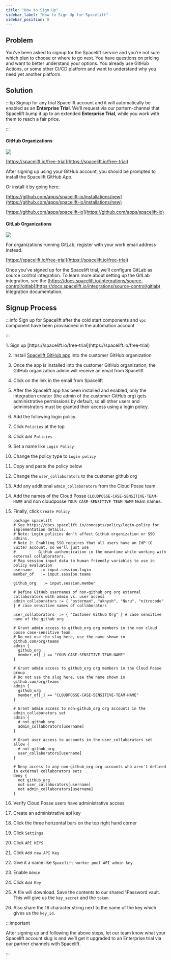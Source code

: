 ```yaml
---
title: "How to Sign Up"
sidebar_label: "How to Sign Up for Spacelift"
sidebar_position: 0
---
```


## Problem

You’ve been asked to signup for the Spacelift service and you’re not sure which plan to choose or where to go next. You have questions on pricing and want to better understand your options. You already use GitHub Actions, or some other CI/CD platform and want to understand why you need yet another platform.

## Solution

:::tip
Signup for any trial Spacelift account and it will automatically be enabled as an **Enterprise Trial**. We’ll request via our partern-channel that Spacelift bump it up to an extended **Enterprise Trial**, while you work with them to reach a fair price.

:::


#### GitHub Organizations

<img src="/assets/refarch/cleanshot-2021-10-25-at-16.54.34@2x-20211025-215448.png" /><br/>

[https://spacelift.io/free-trial](https://spacelift.io/free-trial)

After signing up using your GitHub account, you should be prompted to install the Spacelift GitHub App.

Or install it by going here:

[https://github.com/apps/spacelift-io/installations/new](https://github.com/apps/spacelift-io/installations/new)

[https://github.com/apps/spacelift-io](https://github.com/apps/spacelift-io)

#### GitLab Organizations

<img src="/assets/refarch/cleanshot-2021-10-25-at-16.52.11@2x-20211025-215322.png" /><br/>

For organizations running GitLab, register with your work email address instead.

[https://spacelift.io/free-trial](https://spacelift.io/free-trial)

Once you’ve signed up for the Spacelift trial, we’ll configure GitLab as source control integration. To learn more about setting up the GitLab integration, see the [https://docs.spacelift.io/integrations/source-control/gitlab](https://docs.spacelift.io/integrations/source-control/gitlab) integration documentation.


## Signup Process

:::info
Sign up for Spacelift after the cold start components and `vpc` component have been provisioned in the automation account

:::

<Steps>
1. Sign up [https://spacelift.io/free-trial](https://spacelift.io/free-trial)

2. Install [Spacelift GitHub app](https://github.com/apps/spacelift-io/installations/new) into the customer GitHub organization

1. Once the app is installed into the customer GitHub organization, the GitHub organization admin will receive an email from Spacelift

3. Click on the link in the email from Spacelift

1. After the Spacelift app has been installed and enabled, only the integration creator (the admin of the customer GitHub org) gets administrative permissions by default, so all other users and administrators must be granted their access using a login policy.

4. Add the following login policy.

1. Click `Policies` at the top

2. Click `Add Policies`

3. Set a name like `Login Policy`

4. Change the policy type to `Login policy`

5. Copy and paste the policy below

6. Change the `user_collaborators` to the customer github org

7. Add any additional `admin_collaborators` from the Cloud Posse team

8. Add the names of the Cloud Posse `CLOUDPOSSE-CASE-SENSITIVE-TEAM-NAME` and non cloudposse `YOUR-CASE-SENSITIVE-TEAM-NAME` team names.

9. Finally, click `Create Policy`

    ```rego
    package spacelift
    # See https://docs.spacelift.io/concepts/policy/login-policy for implementation details.
    # Note: Login policies don't affect GitHub organization or SSO admins.
    # Note 2: Enabling SSO requires that all users have an IdP (G Suite) account, so we'll just use
    #          GitHub authentication in the meantime while working with external collaborators.
    # Map session input data to human friendly variables to use in policy evaluation
    username	:= input.session.login
    member_of   := input.session.teams

    github_org   := input.session.member

    # Define GitHub usernames of non-github_org org external collaborators with admin vs. user access
    admin_collaborators := { "osterman", "aknysh", "Nuru", "nitrocode" } # case sensitive names of collaborators

    user_collaborators  := { "Customer Github Org" } # case sensitive name of the github org

    # Grant admin access to github_org org members in the non cloud posse case-sensitive team
    # Do not use the slug here, use the name shown in github.com/org/teams
    admin {
      github_org
      member_of[_] == "YOUR-CASE-SENSITIVE-TEAM-NAME"
    }

    # Grant admin access to github_org org members in the Cloud Posse group
    # Do not use the slug here, use the name shown in github.com/org/teams
    admin {
      github_org
      member_of[_] == "CLOUDPOSSE-CASE-SENSITIVE-TEAM-NAME"
    }

    # Grant admin access to non-github_org org accounts in the admin_collaborators set
    admin {
      # not github_org
      admin_collaborators[username]
    }

    # Grant user access to accounts in the user_collaborators set
    allow {
      # not github_org
      user_collaborators[username]
    }

    # Deny access to any non-github_org org accounts who aren't defined in external collaborators sets
    deny {
      not github_org
      not user_collaborators[username]
      not admin_collaborators[username]
    }
    ```

5. Verify Cloud Posse users have administrative access

6. Create an administrative api key

1. Click the three horizontal bars on the top right hand corner

2. Click `Settings`

3. Click `API KEYS`

4. Click `Add new API Key`

5. Give it a name like `Spacelift worker pool API admin key`

6. Enable `Admin`

7. Click `Add Key`

8. A file will download. Save the contents to our shared 1Password vault. This will give us the `key_secret` and the `token`.

9. Also share the 16 character string next to the name of the key which gives us the `key_id`.

</Steps>

:::important

After signing up and following the above steps, let our team know what your Spacelift account slug is and we’ll get it upgraded to an Enterprise trial via our partner channels with Spacelift.

:::

